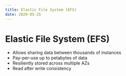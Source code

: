 ```yaml
---
title: Elastic File System (EFS)
date: 2020-05-25
---
```


# Elastic File System (EFS)

- Allows sharing data between thousands of instances
- Pay-per-use up to petabytes of data
- Resiliently stored across multiple AZs
- Read after write consistency
